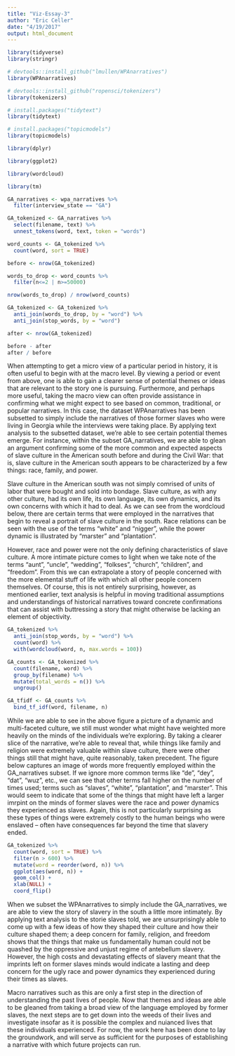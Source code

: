 ```yaml
---
title: "Viz-Essay-3"
author: "Eric Celler"
date: "4/19/2017"
output: html_document
---
```


```r
library(tidyverse)
library(stringr)

# devtools::install_github("lmullen/WPAnarratives")
library(WPAnarratives)

# devtools::install_github("ropensci/tokenizers")
library(tokenizers)

# install.packages("tidytext")
library(tidytext)

# install.packages("topicmodels")
library(topicmodels)

library(dplyr)

library(ggplot2)

library(wordcloud)

library(tm)
```

```r
GA_narratives <- wpa_narratives %>%
  filter(interview_state == "GA")
```

```r
GA_tokenized <- GA_narratives %>% 
  select(filename, text) %>% 
  unnest_tokens(word, text, token = "words")
```

```r
word_counts <- GA_tokenized %>% 
  count(word, sort = TRUE)
```

```r
before <- nrow(GA_tokenized)

words_to_drop <- word_counts %>% 
  filter(n<=2 | n>=50000)

nrow(words_to_drop) / nrow(word_counts)

GA_tokenized <- GA_tokenized %>% 
  anti_join(words_to_drop, by = "word") %>% 
  anti_join(stop_words, by = "word")

after <- nrow(GA_tokenized)

before - after
after / before
```
When attempting to get a micro view of a particular period in history, it is often useful to begin with at the macro level.  By viewing a period or event from above, one is able to gain a clearer sense of potential themes or ideas that are relevant to the story one is pursuing.  Furthermore, and perhaps more useful, taking the macro view can often provide assistance in confirming what we might expect to see based on common, traditional, or popular narratives.  In this case, the dataset WPAnarratives has been subsetted to simply include the narratives of those former slaves who were living in Georgia while the interviews were taking place.  By applying text analysis to the subsetted dataset, we're able to see certain potential themes emerge.  For instance, within the subset GA_narratives, we are able to glean an argument confirming some of the more common and expected aspects of slave culture in the American south before and during the Civil War: that is, slave culture in the American south appears to be characterized by a few things: race, family, and power.

Slave culture in the American south was not simply comrised of units of labor that were bought and sold into bondage.  Slave culture, as with any other culture, had its own life, its own language, its own dynamics, and its own concerns with which it had to deal.  As we can see from the wordcloud below, there are certain terms that were employed in the narratives that begin to reveal a portrait of slave culture in the south.  Race relations can be seen with the use of the terms "white" and "nigger", while the power dynamic is illustrated by "marster" and "plantation". 

However, race and power were not the only defining characteristics of slave culture.  A more intimate picture comes to light when we take note of the terms "aunt", "uncle", "wedding", "folkses", "church", "children", and "freedom".  From this we can extrapolate a story of people concerned with the more elemental stuff of life with which all other people concern themselves.  Of course, this is not entirely surprising, however, as mentioned earlier, text analysis is helpful in moving traditional assumptions and understandings of historical narratives toward concrete confirmations that can assist with buttressing a story that might otherwise be lacking an element of objectivity.
```r
GA_tokenized %>%
  anti_join(stop_words, by = "word") %>%
  count(word) %>%
  with(wordcloud(word, n, max.words = 100))
```

```r
GA_counts <- GA_tokenized %>% 
  count(filename, word) %>% 
  group_by(filename) %>% 
  mutate(total_words = n()) %>% 
  ungroup()

GA_tfidf <- GA_counts %>% 
  bind_tf_idf(word, filename, n)
```
While we are able to see in the above figure a picture of a dynamic and multi-faceted culture, we still must wonder what might have weighted more heavily on the minds of the individuals we're exploring.  By taking a clearer slice of the narrative, we're able to reveal that, while things like family and religion were extremely valuable within slave culture, there were other things still that might have, quite reasonably, taken precedent.  The figure below captures an image of words more frequently employed within the GA_narratives subset.  If we ignore more common terms like "de", "dey", "dat", "wuz", etc., we can see that other terms fall higher on the number of times used; terms such as "slaves", "white", "plantation", and "marster".  This would seem to indicate that some of the things that might have left a larger imrpint on the minds of former slaves were the race and power dynamics they experienced as slaves.  Again, this is not particularly surprising as these types of things were extremely costly to the human beings who were enslaved -- often have consequences far beyond the time that slavery ended.

```r
GA_tokenized %>%
  count(word, sort = TRUE) %>%
  filter(n > 600) %>%
  mutate(word = reorder(word, n)) %>%
  ggplot(aes(word, n)) +
  geom_col() +
  xlab(NULL) +
  coord_flip()
```

When we subset the WPAnarratives to simply include the GA_narratives, we are able to view the story of slavery in the south a little more intimately.  By applying text analysis to the storie slaves told, we are unsurprisingly able to come up with a few ideas of how they shaped their culture and how their culture shaped them; a deep concern for family, religion, and freedom shows that the things that make us fundamentally human could not be quashed by the oppressive and unjust regime of antebellum slavery.  However, the high costs and devastating effects of slavery meant that the imprints left on former slaves minds would indicate a lasting and deep concern for the ugly race and power dynamics they experienced during their times as slaves.  

Macro narratives such as this are only a first step in the direction of understanding the past lives of people.  Now that themes and ideas are able to be gleaned from taking a broad view of the language employed by former slaves, the next steps are to get down into the weeds of their lives and investigate insofar as it is possible the complex and nuianced lives that these individuals experienced.  For now, the work here has been done to lay the groundwork, and will serve as sufficient for the purposes of establishing a narrative with which future projects can run.

